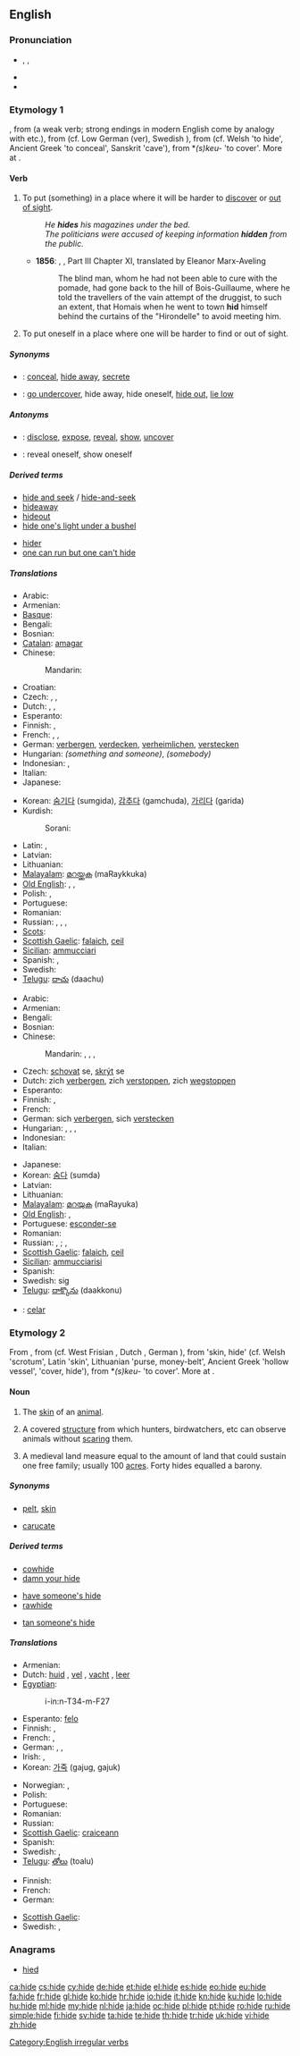 ==English==

===Pronunciation===
* {{enPR|hīd}}, {{IPA|/haɪd/}}, {{SAMPA|/haId/}}
* {{audio|en-us-hide.ogg|Audio (US)}}
* {{rhymes|aɪd}}

===Etymology 1===
{{etyl|enm}} {{term|hiden|lang=enm}}, from {{etyl|ang}} {{term|hydan|hȳdan}} (a weak verb; strong endings in modern English come by analogy with {{term|ride}} etc.), from {{proto|Germanic|hūdijanan}} (cf. Low German (ver){{term||hüen}}, Swedish {{term|hysa|lang=sv}}), from {{proto|Indo-European|(s)keudh-}} (cf. Welsh {{term|cuddio|lang=cy}} 'to hide', Ancient Greek {{term||keúthein}} 'to conceal', Sanskrit {{term||kuharam}} 'cave'), from *''(s)keu-'' 'to cover'. More at {{l|en|sky}}.

====Verb====
{{en-verb|hides|hiding|hid|hidden}}

# {{transitive}} To put (something) in a place where it will be harder to [[discover]] or [[out of sight]].
#: ''He '''hides''' his magazines under the bed.''
#: ''The politicians were accused of keeping information '''hidden''' from the public.''
#* '''1856''': {{w|Gustave Flaubert}}, {{w|Madame Bovary}}, Part III Chapter XI, translated by Eleanor Marx-Aveling
#*: The blind man, whom he had not been able to cure with the pomade, had gone back to the hill of Bois-Guillaume, where he told the travellers of the vain attempt of the druggist, to such an extent, that Homais when he went to town '''hid''' himself behind the curtains of the "Hirondelle" to avoid meeting him.
# {{intransitive}} To put oneself in a place where one will be harder to find or out of sight.

=====Synonyms=====
* {{sense|transitive}}: [[conceal]], [[hide away]], [[secrete]]
* {{sense|intransitive}}: [[go undercover]], hide away, hide oneself, [[hide out]], [[lie low]]

=====Antonyms=====

* {{sense|transitive}}: [[disclose]], [[expose]], [[reveal]], [[show]], [[uncover]]
* {{sense|intransitive}}: reveal oneself, show oneself

=====Derived terms=====
{{top2}}
* [[hide and seek]] / [[hide-and-seek]]
* [[hideaway]]
* [[hideout]]
* [[hide one's light under a bushel]]
{{mid2}}
* [[hider]]
* [[one can run but one can't hide]]
{{bottom}}

=====Translations=====
{{trans-top|(transitive)}}
* Arabic: {{t-|ar|أخفى|tr='akhfaa}}
* Armenian: {{t-|hy|թաքցնել|tr=t’ak’c’nel}}
* [[Basque]]: {{t|eu|ezkutatu|xs=Basque}}
* Bengali: {{t-|bn|লুকানো|tr=lukano|sc=Beng|xs=Bengali}}
* Bosnian: {{t-|bs|sakriti}}
* [[Catalan]]: [[amagar]]
* Chinese:
*: Mandarin: {{t-|cmn|藏|tr=cáng|sc=Hani}}
* Croatian: {{t-|hr|kriti}}
* Czech: {{t-|cs|schovat}}, {{t-|cs|skrýt}},  {{t-|cs|ukrýt}}
* Dutch: {{t+|nl|verbergen}}, {{t+|nl|verstoppen}}, {{t-|nl|wegstoppen}}
* Esperanto: {{t-|eo|kaŝi|xs=Esperanto}}
* Finnish: {{t+|fi|piilottaa}},  {{t+|fi|kätkeä}}
* French: {{t+|fr|cacher}}, {{t+|fr|dissimuler}}, {{t+|fr|masquer}}
* German: [[verbergen]], [[verdecken]], [[verheimlichen]], [[verstecken]]
* Hungarian: {{t-|hu|rejt}} ''(something and someone)'', {{t-|hu|elbujtat}} ''(somebody)''
* Indonesian: {{t+|id|menyembunyikan|xs=Indonesian}}, {{t+|id|sembunyi|xs=Indonesian}}
* Italian: {{t+|it|nascondere}}
* Japanese: {{t-|ja|隠す|tr=かくす, kakusu}}
{{trans-mid}}
* Korean: [[숨기다]] (sumgida), [[감추다]] (gamchuda), [[가리다]] (garida)
* Kurdish:
*: Sorani: {{t|ku|شاردنه‌وه‌|tr=shArdnawa|sc=ku-Arab}}
* Latin: {{t-|la|occulo|alt=occulō}},  {{t-|la|abscondo|alt=abscondō}}
* Latvian: {{t|lv|slēpt}}
* Lithuanian: {{t-|lt|slėpti|xs=Lithuanian}}
* [[Malayalam]]: [[മറയ്ക്കുക]] (maRaykkuka)
* [[Old English]]: {{t-|ang|hydan|alt=hȳdan|xs=Old English}}, {{t-|ang|miþan|alt=mīþan|xs=Old English}}, {{t-|ang|helan|xs=Old English}}
* Polish: {{t+|pl|chować}}, {{t+|pl|ukrywać}}
* Portuguese: {{t+|pt|esconder}}
* Romanian: {{t+|ro|ascunde}}
* Russian: {{t+|ru|прятать|tr=prjátat'}} {{impf}}, {{t+|ru|спрятать|tr=sprjátat'}} {{pf.}}, {{t+|ru|скрывать|tr=skryvát'}} {{impf}}, {{t|ru|скрыть|tr=skrýt'}} {{pf.}}
* [[Scots]]: {{tø|sco|hod}}
* [[Scottish Gaelic]]: [[falaich]], [[ceil]]
* [[Sicilian]]: [[ammucciari]]
* Spanish: {{t+|es|esconder}}, {{t+|es|ocultar}}
* Swedish: {{t+|sv|gömma}}
* [[Telugu]]: [[దాచు]] (daachu)
{{trans-bottom}}

{{trans-top|(intransitive)}}
* Arabic: {{t|ar|إختبأ|tr='ikhtaba'a}}
* Armenian: {{t-|hy|թաքնվել|tr=t’ak’nvel}}
* Bengali: {{t-|bn|লুকানো|tr=lukano|sc=Beng|xs=Bengali}}
* Bosnian: {{t|bs|sakriti se}}
* Chinese:
*: Mandarin: {{t|cmn|躲藏|tr=duǒcáng|sc=Hani}},  {{t|cmn|隱藏|sc=Hani}},  {{t|cmn|隐藏|tr=yǐncáng|sc=Hani}},  {{t-|cmn|躲|tr=duǒ|sc=Hani}}
* Czech: [[schovat]] se, [[skrýt]] se
* Dutch: zich [[verbergen]], zich [[verstoppen]], zich [[wegstoppen]]
* Esperanto: {{t-|eo|kaŝiĝi|xs=Esperanto}}
* Finnish: {{t+|fi|piiloutua}},  {{t+|fi|kätkeytyä}}
* French: {{t+|fr|se cacher}}
* German: sich [[verbergen]], sich [[verstecken]]
* Hungarian: {{t+|hu|elbújik}}, {{t-|hu|bújik}}, {{t-|hu|rejtőzik}}, {{t-|hu|rejtőzködik}}
* Indonesian: {{t+|id|bersembunyi|xs=Indonesian}}
* Italian: {{t-|it|nascondersi}}
{{trans-mid}}
* Japanese: {{t|ja|隠れる|tr=かくれる, kakureru}}
* Korean: [[숨다]] (sumda)
* Latvian: {{t|lv|slēpties}}
* Lithuanian: {{t-|lt|slėptis|xs=Lithuanian}}
* [[Malayalam]]: [[മറയുക]] (maRayuka)
* [[Old English]]: {{t-|ang|hydan|alt=hȳdan|xs=Old English}}, {{t-|ang|miþan|alt=mīþan|xs=Old English}}
* Portuguese: [[esconder-se]]
* Romanian: {{t+|ro|ascunde}}
* Russian: {{t|ru|прятаться|tr=prjátat'sja}} {{impf}}, {{t|ru|спрятаться|tr=sprjátat'sja}} {{pf.}}; {{t|ru|скрываться|tr=skryvát'sja}} {{impf}}, {{t+|ru|скрыться|tr=skrýt'sja}} {{pf.}}
* [[Scottish Gaelic]]: [[falaich]], [[ceil]]
* [[Sicilian]]: [[ammucciarisi]]
* Spanish: {{t-|es|esconderse}}
* Swedish: {{t|sv|gömma}} sig
* [[Telugu]]: [[దాక్కొను]] (daakkonu)
{{trans-bottom}}

{{checktrans}}

* {{ttbc|io}}: [[celar]]

===Etymology 2===
From {{etyl|ang|en}} {{term|hyd|hȳd|lang=ang}}, from {{proto|Germanic|hūdiz|lang=en}} (cf. West Frisian {{term|hûd|lang=fy}}, Dutch {{term|huid|lang=nl}}, German {{term|Haut|lang=de}}), from {{proto|Indo-European|(s)keu-t-|lang=en}} 'skin, hide' (cf. Welsh {{term|cwd|lang=cy}} 'scrotum', Latin {{term|cutis|lang=la}} 'skin', Lithuanian {{term|kutỹs|lang=lt}} 'purse, money-belt', Ancient Greek {{term|κύτος|tr=kýtos|sc=polytonic|lang=grc}} 'hollow vessel', {{term||skŷtos}} 'cover, hide'), from *''(s)keu-'' 'to cover'. More at {{l|en|sky}}.

====Noun====
{{en-noun}}

# {{countable}} The [[skin]] of an [[animal]].
# {{countable}} {{italbrac|mainly British}} A covered [[structure]] from which hunters, birdwatchers, etc can observe animals without [[scare|scaring]] them.
# A medieval land measure equal to the amount of land that could sustain one free family; usually 100 [[acre]]s. Forty hides equalled a barony.

=====Synonyms=====
* {{sense|animal skin}} [[pelt]], [[skin]]
* {{sense|land measure}} [[carucate]]

=====Derived terms=====
{{rel-top3|Terms derived from the noun "hide" (etymology 2)}}
* [[cowhide]]
* [[damn your hide]]
{{rel-mid3}}
* [[have someone's hide]]
* [[rawhide]]
{{rel-mid3}}
* [[tan someone's hide]]
{{rel-bottom}}

=====Translations=====
{{trans-top|skin of an animal}}
* Armenian: {{t-|hy|մորթի|tr=mort’i}}
* Dutch: [[huid]] {{f}}, [[vel]] {{n}}, [[vacht]] {{f}}, [[leer]] {{n}}
* [[Egyptian]]: {{tø|egy|ỉnm|alt=nm|sc=Egyp}}
*: <hiero>i-in:n-T34-m-F27</hiero>
* Esperanto: [[felo]]
* Finnish: {{t+|fi|vuota}},  {{t-|fi|talja}}
* French: {{t+|fr|cuir|m}}, {{t+|fr|peau|f}}
* German: {{t+|de|Haut|f}}, {{t+|de|Fell|n}}, {{t+|de|Leder|n}}
* Irish: {{t-|ga|seithe|f|xs=Irish}}, {{t-|ga|leathar|m|xs=Irish}}
* Korean: [[가죽]] (gajug, gajuk)
{{trans-mid}}
* Norwegian: {{t-|no|skinn|n}}, {{t+|no|dyrehud|m}}
* Polish: {{t+|pl|skóra|f}}
* Portuguese: {{t+|pt|pele|f}}
* Romanian: {{t+|ro|blană|f}}
* Russian: {{t+|ru|шкура|f|tr=škúra}}
* [[Scottish Gaelic]]: [[craiceann]] {{m}}
* Spanish: {{t+|es|piel|f}}
* Swedish: {{t+|sv|hud|c}}, {{t+|sv|skinn|n}}
* [[Telugu]]: [[తోలు]] (toalu)
{{trans-bottom}}

{{trans-top|covered structure for observing animals}}
* Finnish: {{t+|fi|piilo}}
* French: {{t+|fr|cache|f}}
* German: {{t+|de|Hochsitz|m}}
{{trans-mid}}
* [[Scottish Gaelic]]: {{t-|gd|taigh-faire|m|xs=Scottish Gaelic}}
* Swedish: {{t|sv|gömme|n}}, {{t|sv|gömställe|n}}
{{trans-bottom}}

{{trans-top|land measure}}
{{trans-mid}}
{{trans-bottom}}

===Anagrams===
* [[hied#English|hied]]

[[Category:English irregular verbs]]

[[ca:hide]]
[[cs:hide]]
[[cy:hide]]
[[de:hide]]
[[et:hide]]
[[el:hide]]
[[es:hide]]
[[eo:hide]]
[[eu:hide]]
[[fa:hide]]
[[fr:hide]]
[[gl:hide]]
[[ko:hide]]
[[hr:hide]]
[[io:hide]]
[[it:hide]]
[[kn:hide]]
[[ku:hide]]
[[lo:hide]]
[[hu:hide]]
[[ml:hide]]
[[my:hide]]
[[nl:hide]]
[[ja:hide]]
[[oc:hide]]
[[pl:hide]]
[[pt:hide]]
[[ro:hide]]
[[ru:hide]]
[[simple:hide]]
[[fi:hide]]
[[sv:hide]]
[[ta:hide]]
[[te:hide]]
[[th:hide]]
[[tr:hide]]
[[uk:hide]]
[[vi:hide]]
[[zh:hide]]